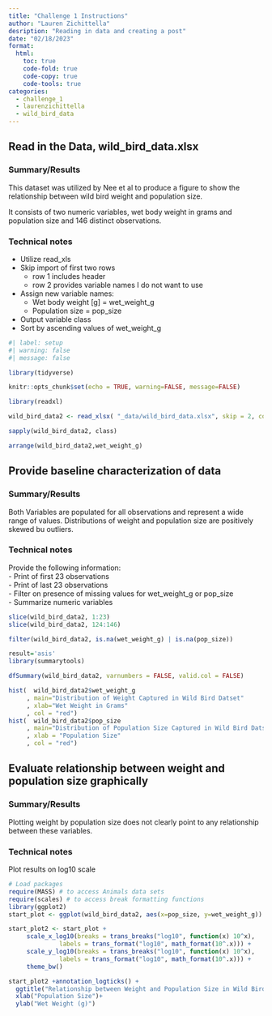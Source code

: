 ```yaml
---
title: "Challenge 1 Instructions"
author: "Lauren Zichittella"
desription: "Reading in data and creating a post"
date: "02/18/2023"
format:
  html:
    toc: true
    code-fold: true
    code-copy: true
    code-tools: true
categories:
  - challenge_1
  - laurenzichittella
  - wild_bird_data
---
```

## Read in the Data, wild_bird_data.xlsx  

### Summary/Results  

This dataset was utilized by Nee et al to produce a figure to show the relationship
between wild bird weight and population size. 

It consists of two numeric variables, wet body weight in grams and population size
and 146 distinct observations. 

### Technical notes  
- Utilize read_xls  
- Skip import of first two rows  
  - row 1 includes header   
  - row 2 provides variable names I do not want to use  
- Assign new variable names: 
    - Wet body weight [g] = wet_weight_g  
    - Population size = pop_size  
- Output variable class       
- Sort by ascending values of wet_weight_g 

```r
#| label: setup
#| warning: false
#| message: false

library(tidyverse)

knitr::opts_chunk$set(echo = TRUE, warning=FALSE, message=FALSE)

library(readxl)

wild_bird_data2 <- read_xlsx( "_data/wild_bird_data.xlsx", skip = 2, col_names = c("wet_weight_g", "pop_size"))

sapply(wild_bird_data2, class)

arrange(wild_bird_data2,wet_weight_g)
```

## Provide baseline characterization of data 

### Summary/Results  
Both Variables are populated for all observations and represent a wide range of values. Distributions of weight and population size are positively skewed bu outliers. 

### Technical notes
Provide the following information:   
- Print of first 23 observations   
- Print of last 23 observations   
- Filter on presence of missing values for wet_weight_g or pop_size   
- Summarize numeric variables  

```r

slice(wild_bird_data2, 1:23)
slice(wild_bird_data2, 124:146)

filter(wild_bird_data2, is.na(wet_weight_g) | is.na(pop_size))

result='asis'
library(summarytools)

dfSummary(wild_bird_data2, varnumbers = FALSE, valid.col = FALSE)

hist(  wild_bird_data2$wet_weight_g
     , main="Distribution of Weight Captured in Wild Bird Datset"
     , xlab="Wet Weight in Grams"
     , col = "red")
hist(  wild_bird_data2$pop_size
     , main="Distribution of Population Size Captured in Wild Bird Datset"
     , xlab = "Population Size"
     , col = "red")

```

## Evaluate relationship between weight and population size graphically 

### Summary/Results  
Plotting weight by population size does not clearly point to any relationship between these variables.  
  
### Technical notes
Plot results on log10 scale  
  
```r
# Load packages
require(MASS) # to access Animals data sets
require(scales) # to access break formatting functions
library(ggplot2)
start_plot <- ggplot(wild_bird_data2, aes(x=pop_size, y=wet_weight_g)) + geom_point()

start_plot2 <- start_plot +
     scale_x_log10(breaks = trans_breaks("log10", function(x) 10^x),
              labels = trans_format("log10", math_format(10^.x))) +
     scale_y_log10(breaks = trans_breaks("log10", function(x) 10^x),
              labels = trans_format("log10", math_format(10^.x))) +
     theme_bw() 

start_plot2 +annotation_logticks() +
  ggtitle("Relationship between Weight and Population Size in Wild Birds") +
  xlab("Population Size")+
  ylab("Wet Weight (g)")

```
